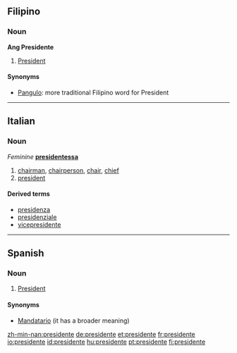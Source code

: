 ==Filipino==
===Noun===
'''Ang Presidente'''
#[[President]]
====Synonyms====
*[[Pangulo]]: more traditional Filipino word for President

----
==Italian==
{{wikipedia|lang=it}}
===Noun===
{{it-noun|president|m|e|i}} ''Feminine'' '''[[presidentessa]]'''

# [[chairman]], [[chairperson]], [[chair]], [[chief]]
# [[president]]

====Derived terms====
*[[presidenza]]
*[[presidenziale]]
*[[vicepresidente]]
----

==Spanish==
===Noun===
{{es-noun-mf|f=presidenta}}
#[[president|President]]

====Synonyms====
*[[Mandatario]] (it has a broader meaning)

[[zh-min-nan:presidente]]
[[de:presidente]]
[[et:presidente]]
[[fr:presidente]]
[[io:presidente]]
[[id:presidente]]
[[hu:presidente]]
[[pt:presidente]]
[[fi:presidente]]